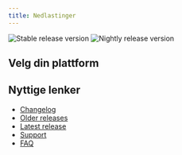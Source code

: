 ```yaml
---
title: Nedlastinger
---
```


![Stable release version](https://img.shields.io/badge/dynamic/yaml?color=c4840d&label=Stable&query=%24.version&url=https%3A%2F%2Fraw.githubusercontent.com%2FLinwoodDev%2Fbutterfly%2Fstable%2Fapp%2Fpubspec.yaml&style=for-the-badge)
![Nightly release version](https://img.shields.io/badge/dynamic/yaml?color=f7d28c&label=Nightly&query=%24.version&url=https%3A%2F%2Fraw.githubusercontent.com%2FLinwoodDev%2Fbutterfly%2Fnightly%2Fapp%2Fpubspec.yaml&style=for-the-badge)

## Velg din plattform


<CardGrid>
  <LinkCard href="/downloads/windows" title='<svg width="20" class="inline-icon" slot="title" role="img" viewBox="0 0 24 24" xmlns="http://www.w3.org/2000/svg"><title>Windows</title><path fill="#0078D4" d="M0,0H11.377V11.372H0ZM12.623,0H24V11.372H12.623ZM0,12.623H11.377V24H0Zm12.623,0H24V24H12.623"/></svg> Windows' />
  <LinkCard href="/downloads/linux" title='<svg width="20" class="inline-icon" slot="title" role="img" viewBox="0 0 24 24" xmlns="http://www.w3.org/2000/svg"><title>Linux</title><path fill="#FCC624" d="M12.504 0c-.155 0-.315.008-.48.021-4.226.333-3.105 4.807-3.17 6.298-.076 1.092-.3 1.953-1.05 3.02-.885 1.051-2.127 2.75-2.716 4.521-.278.832-.41 1.684-.287 2.489a.424.424 0 00-.11.135c-.26.268-.45.6-.663.839-.199.199-.485.267-.797.4-.313.136-.658.269-.864.68-.09.189-.136.394-.132.602 0 .199.027.4.055.536.058.399.116.728.04.97-.249.68-.28 1.145-.106 1.484.174.334.535.47.94.601.81.2 1.91.135 2.774.6.926.466 1.866.67 2.616.47.526-.116.97-.464 1.208-.946.587-.003 1.23-.269 2.26-.334.699-.058 1.574.267 2.577.2.025.134.063.198.114.333l.003.003c.391.778 1.113 1.132 1.884 1.071.771-.06 1.592-.536 2.257-1.306.631-.765 1.683-1.084 2.378-1.503.348-.199.629-.469.649-.853.023-.4-.2-.811-.714-1.376v-.097l-.003-.003c-.17-.2-.25-.535-.338-.926-.085-.401-.182-.786-.492-1.046h-.003c-.059-.054-.123-.067-.188-.135a.357.357 0 00-.19-.064c.431-1.278.264-2.55-.173-3.694-.533-1.41-1.465-2.638-2.175-3.483-.796-1.005-1.576-1.957-1.56-3.368.026-2.152.236-6.133-3.544-6.139zm.529 3.405h.013c.213 0 .396.062.584.198.19.135.33.332.438.533.105.259.158.459.166.724 0-.02.006-.04.006-.06v.105a.086.086 0 01-.004-.021l-.004-.024a1.807 1.807 0 01-.15.706.953.953 0 01-.213.335.71.71 0 00-.088-.042c-.104-.045-.198-.064-.284-.133a1.312 1.312 0 00-.22-.066c.05-.06.146-.133.183-.198.053-.128.082-.264.088-.402v-.02a1.21 1.21 0 00-.061-.4c-.045-.134-.101-.2-.183-.333-.084-.066-.167-.132-.267-.132h-.016c-.093 0-.176.03-.262.132a.8.8 0 00-.205.334 1.18 1.18 0 00-.09.4v.019c.002.089.008.179.02.267-.193-.067-.438-.135-.607-.202a1.635 1.635 0 01-.018-.2v-.02a1.772 1.772 0 01.15-.768c.082-.22.232-.406.43-.533a.985.985 0 01.594-.2zm-2.962.059h.036c.142 0 .27.048.399.135.146.129.264.288.344.465.09.199.14.4.153.667v.004c.007.134.006.2-.002.266v.08c-.03.007-.056.018-.083.024-.152.055-.274.135-.393.2.012-.09.013-.18.003-.267v-.015c-.012-.133-.04-.2-.082-.333a.613.613 0 00-.166-.267.248.248 0 00-.183-.064h-.021c-.071.006-.13.04-.186.132a.552.552 0 00-.12.27.944.944 0 00-.023.33v.015c.012.135.037.2.08.334.046.134.098.2.166.268.01.009.02.018.034.024-.07.057-.117.07-.176.136a.304.304 0 01-.131.068 2.62 2.62 0 01-.275-.402 1.772 1.772 0 01-.155-.667 1.759 1.759 0 01.08-.668 1.43 1.43 0 01.283-.535c.128-.133.26-.2.418-.2zm1.37 1.706c.332 0 .733.065 1.216.399.293.2.523.269 1.052.468h.003c.255.136.405.266.478.399v-.131a.571.571 0 01.016.47c-.123.31-.516.643-1.063.842v.002c-.268.135-.501.333-.775.465-.276.135-.588.292-1.012.267a1.139 1.139 0 01-.448-.067 3.566 3.566 0 01-.322-.198c-.195-.135-.363-.332-.612-.465v-.005h-.005c-.4-.246-.616-.512-.686-.71-.07-.268-.005-.47.193-.6.224-.135.38-.271.483-.336.104-.074.143-.102.176-.131h.002v-.003c.169-.202.436-.47.839-.601.139-.036.294-.065.466-.065zm2.8 2.142c.358 1.417 1.196 3.475 1.735 4.473.286.534.855 1.659 1.102 3.024.156-.005.33.018.513.064.646-1.671-.546-3.467-1.089-3.966-.22-.2-.232-.335-.123-.335.59.534 1.365 1.572 1.646 2.757.13.535.16 1.104.021 1.67.067.028.135.06.205.067 1.032.534 1.413.938 1.23 1.537v-.043c-.06-.003-.12 0-.18 0h-.016c.151-.467-.182-.825-1.065-1.224-.915-.4-1.646-.336-1.77.465-.008.043-.013.066-.018.135-.068.023-.139.053-.209.064-.43.268-.662.669-.793 1.187-.13.533-.17 1.156-.205 1.869v.003c-.02.334-.17.838-.319 1.35-1.5 1.072-3.58 1.538-5.348.334a2.645 2.645 0 00-.402-.533 1.45 1.45 0 00-.275-.333c.182 0 .338-.03.465-.067a.615.615 0 00.314-.334c.108-.267 0-.697-.345-1.163-.345-.467-.931-.995-1.788-1.521-.63-.4-.986-.87-1.15-1.396-.165-.534-.143-1.085-.015-1.645.245-1.07.873-2.11 1.274-2.763.107-.065.037.135-.408.974-.396.751-1.14 2.497-.122 3.854a8.123 8.123 0 01.647-2.876c.564-1.278 1.743-3.504 1.836-5.268.048.036.217.135.289.202.218.133.38.333.59.465.21.201.477.335.876.335.039.003.075.006.11.006.412 0 .73-.134.997-.268.29-.134.52-.334.74-.4h.005c.467-.135.835-.402 1.044-.7zm2.185 8.958c.037.6.343 1.245.882 1.377.588.134 1.434-.333 1.791-.765l.211-.01c.315-.007.577.01.847.268l.003.003c.208.199.305.53.391.876.085.4.154.78.409 1.066.486.527.645.906.636 1.14l.003-.007v.018l-.003-.012c-.015.262-.185.396-.498.595-.63.401-1.746.712-2.457 1.57-.618.737-1.37 1.14-2.036 1.191-.664.053-1.237-.2-1.574-.898l-.005-.003c-.21-.4-.12-1.025.056-1.69.176-.668.428-1.344.463-1.897.037-.714.076-1.335.195-1.814.12-.465.308-.797.641-.984l.045-.022zm-10.814.049h.01c.053 0 .105.005.157.014.376.055.706.333 1.023.752l.91 1.664.003.003c.243.533.754 1.064 1.189 1.637.434.598.77 1.131.729 1.57v.006c-.057.744-.48 1.148-1.125 1.294-.645.135-1.52.002-2.395-.464-.968-.536-2.118-.469-2.857-.602-.369-.066-.61-.2-.723-.4-.11-.2-.113-.602.123-1.23v-.004l.002-.003c.117-.334.03-.752-.027-1.118-.055-.401-.083-.71.043-.94.16-.334.396-.4.69-.533.294-.135.64-.202.915-.47h.002v-.002c.256-.268.445-.601.668-.838.19-.201.38-.336.663-.336zm7.159-9.074c-.435.201-.945.535-1.488.535-.542 0-.97-.267-1.28-.466-.154-.134-.28-.268-.373-.335-.164-.134-.144-.333-.074-.333.109.016.129.134.199.2.096.066.215.2.36.333.292.2.68.467 1.167.467.485 0 1.053-.267 1.398-.466.195-.135.445-.334.648-.467.156-.136.149-.267.279-.267.128.016.034.134-.147.332a8.097 8.097 0 01-.69.468zm-1.082-1.583V5.64c-.006-.02.013-.042.029-.05.074-.043.18-.027.26.004.063 0 .16.067.15.135-.006.049-.085.066-.135.066-.055 0-.092-.043-.141-.068-.052-.018-.146-.008-.163-.065zm-.551 0c-.02.058-.113.049-.166.066-.047.025-.086.068-.14.068-.05 0-.13-.02-.136-.068-.01-.066.088-.133.15-.133.08-.031.184-.047.259-.005.019.009.036.03.03.05v.02h.003z"/></svg> Linux' />
  <LinkCard href="/downloads/macos" title='<svg width="20" class="inline-icon" role="img" viewBox="0 0 24 24" xmlns="http://www.w3.org/2000/svg"><title>macOS</title><path fill="currentColor" d="M0 14.727h.941v-2.453c0-.484.318-.835.771-.835.439 0 .71.276.71.722v2.566h.915V12.25c0-.48.31-.812.764-.812.46 0 .718.28.718.77v2.518h.94v-2.748c0-.801-.517-1.334-1.307-1.334-.578 0-1.054.31-1.247.805h-.023c-.147-.514-.552-.805-1.118-.805-.545 0-.968.306-1.142.771H.903v-.695H0v4.006zm7.82-.646c-.408 0-.68-.208-.68-.537 0-.318.26-.522.714-.552l.926-.057v.307c0 .483-.427.839-.96.839zm-.284.71c.514 0 1.017-.268 1.248-.703h.018v.639h.908v-2.76c0-.804-.647-1.33-1.64-1.33-1.021 0-1.66.537-1.701 1.285h.873c.06-.332.344-.548.79-.548.464 0 .748.242.748.662v.287l-1.058.06c-.976.061-1.524.488-1.524 1.199 0 .721.564 1.209 1.338 1.209zm6.305-2.642c-.065-.843-.719-1.512-1.777-1.512-1.164 0-1.92.805-1.92 2.087 0 1.3.756 2.082 1.928 2.082 1.005 0 1.697-.59 1.772-1.485h-.888c-.087.453-.397.725-.873.725-.597 0-.982-.483-.982-1.322 0-.824.381-1.323.975-1.323.502 0 .8.321.876.748h.889zm2.906-2.967c-1.591 0-2.589 1.085-2.589 2.82 0 1.735.998 2.816 2.59 2.816 1.586 0 2.584-1.081 2.584-2.816 0-1.735-.997-2.82-2.585-2.82zm0 .832c.971 0 1.591.77 1.591 1.988 0 1.213-.62 1.984-1.59 1.984-.976 0-1.592-.77-1.592-1.984 0-1.217.616-1.988 1.591-1.988zm2.982 3.178c.042 1.006.866 1.626 2.12 1.626 1.32 0 2.151-.65 2.151-1.686 0-.813-.469-1.27-1.576-1.523l-.627-.144c-.67-.158-.945-.37-.945-.733 0-.453.415-.756 1.032-.756.623 0 1.05.306 1.096.817h.93c-.023-.96-.817-1.61-2.019-1.61-1.187 0-2.03.653-2.03 1.62 0 .78.477 1.263 1.482 1.494l.707.166c.688.163.967.39.967.782 0 .454-.457.779-1.115.779-.665 0-1.167-.329-1.228-.832h-.945z"/></svg> MacOS' />
  <LinkCard href="/downloads/android" title='<svg width="20" class="inline-icon" slot="title" role="img" viewBox="0 0 24 24" xmlns="http://www.w3.org/2000/svg"><title>Android</title><path fill="#34A853" d="M18.4395 5.5586c-.675 1.1664-1.352 2.3318-2.0274 3.498-.0366-.0155-.0742-.0286-.1113-.043-1.8249-.6957-3.484-.8-4.42-.787-1.8551.0185-3.3544.4643-4.2597.8203-.084-.1494-1.7526-3.021-2.0215-3.4864a1.1451 1.1451 0 0 0-.1406-.1914c-.3312-.364-.9054-.4859-1.379-.203-.475.282-.7136.9361-.3886 1.5019 1.9466 3.3696-.0966-.2158 1.9473 3.3593.0172.031-.4946.2642-1.3926 1.0177C2.8987 12.176.452 14.772 0 18.9902h24c-.119-1.1108-.3686-2.099-.7461-3.0683-.7438-1.9118-1.8435-3.2928-2.7402-4.1836a12.1048 12.1048 0 0 0-2.1309-1.6875c.6594-1.122 1.312-2.2559 1.9649-3.3848.2077-.3615.1886-.7956-.0079-1.1191a1.1001 1.1001 0 0 0-.8515-.5332c-.5225-.0536-.9392.3128-1.0488.5449zm-.0391 8.461c.3944.5926.324 1.3306-.1563 1.6503-.4799.3197-1.188.0985-1.582-.4941-.3944-.5927-.324-1.3307.1563-1.6504.4727-.315 1.1812-.1086 1.582.4941zM7.207 13.5273c.4803.3197.5506 1.0577.1563 1.6504-.394.5926-1.1038.8138-1.584.4941-.48-.3197-.5503-1.0577-.1563-1.6504.4008-.6021 1.1087-.8106 1.584-.4941z"/></svg> Android' />
  <LinkCard href="/downloads/ios" title='<svg width="20" class="inline-icon" slot="title" role="img" viewBox="0 0 24 24" xmlns="http://www.w3.org/2000/svg"><title>iOS</title><path fill="currentColor" d="M1.1 6.05C.486 6.05 0 6.53 0 7.13A1.08 1.08 0 0 0 1.1 8.21C1.72 8.21 2.21 7.73 2.21 7.13C2.21 6.53 1.72 6.05 1.1 6.05M8.71 6.07C5.35 6.07 3.25 8.36 3.25 12C3.25 15.67 5.35 17.95 8.71 17.95C12.05 17.95 14.16 15.67 14.16 12C14.16 8.36 12.05 6.07 8.71 6.07M19.55 6.07C17.05 6.07 15.27 7.45 15.27 9.5C15.27 11.13 16.28 12.15 18.4 12.64L19.89 13C21.34 13.33 21.93 13.81 21.93 14.64C21.93 15.6 20.96 16.28 19.58 16.28C18.17 16.28 17.11 15.59 17 14.53H15C15.08 16.65 16.82 17.95 19.46 17.95C22.25 17.95 24 16.58 24 14.4C24 12.69 23 11.72 20.68 11.19L19.35 10.89C17.94 10.55 17.36 10.1 17.36 9.34C17.36 8.38 18.24 7.74 19.54 7.74C20.85 7.74 21.75 8.39 21.85 9.46H23.81C23.76 7.44 22.09 6.07 19.55 6.07M8.71 7.82C10.75 7.82 12.06 9.45 12.06 12C12.06 14.57 10.75 16.2 8.71 16.2C6.65 16.2 5.35 14.57 5.35 12C5.35 9.45 6.65 7.82 8.71 7.82M.111 9.31V17.76H2.1V9.31H.11Z"/></svg> iOS' />
  <LinkCard href="/downloads/web" title='<svg width="20" class="inline-icon" slot="title" role="img" viewBox="0 0 24 24" xmlns="http://www.w3.org/2000/svg"><title>PWA</title><path fill="#5A0FC8" d="M20.5967 7.482L24 16.518h-2.5098l-.5816-1.6184h-3.2452l.6933-1.7532h2.0019l-.95-2.6597 1.1881-3.0047zm-8.111 0l1.7722 5.8393L16.75 7.482h2.4154l-3.6433 9.036h-2.3833l-1.6395-5.2366-1.7196 5.2366h-2.377l-1.233-2.1161 1.2144-3.7415 1.342 2.6609 1.9029-5.8393h1.8566zm-8.7453 0c1.0635 0 1.8713.3055 2.4234.9166a2.647 2.647 0 01.2806.3684l-1.0753 3.3128-.3847 1.1854c-.352.1006-.7533.1509-1.204.1509H2.2928v3.102H0V7.482zm-.5816 1.7532h-.866v2.4276h.8597c.5577 0 .9406-.1194 1.1485-.3582.1896-.215.2845-.5058.2845-.8724 0-.364-.1079-.6544-.3235-.8714-.2157-.217-.5834-.3256-1.1032-.3256z"/></svg> Web' />
  <LinkCard href="/downloads/build-your-own" title='<svg width="20" class="inline-icon" slot="title" role="img" viewBox="0 0 24 24" xmlns="http://www.w3.org/2000/svg"><title>Windows Terminal</title><path fill="currentColor" d="M8.165 6V3h7.665v3H8.165zm-.5-3H1c-.55 0-1 .45-1 1v2h7.665V3zM23 3h-6.67v3H24V4c0-.55-.45-1-1-1zM0 6.5h24V20c0 .55-.45 1-1 1H1c-.55 0-1-.45-1-1V6.5zM11.5 18c0 .3.2.5.5.5h8c.3 0 .5-.2.5-.5v-1.5c0-.3-.2-.5-.5-.5h-8c-.3 0-.5.2-.5.5V18zm-5.2-4.55l-3.1 3.1c-.25.25-.25.6 0 .8l.9.9c.25.25.6.25.8 0l4.4-4.4a.52.52 0 0 0 0-.8l-4.4-4.4c-.2-.2-.6-.2-.8 0l-.9.9c-.25.2-.25.55 0 .8l3.1 3.1z"/></svg> Building your own' />
  <LinkCard href="/downloads/selfhosting" title='<svg width="20" class="inline-icon" slot="title" role="img" viewBox="0 0 256 256" xmlns="http://www.w3.org/2000/svg"><title>Server</title><path fill="currentColor" d="M80,128a80,80,0,1,1,80,80H72A56,56,0,0,1,72,96a57.5,57.5,0,0,1,13.9,1.7"/></svg> Selfhosting' />
</CardGrid>

## Nyttige lenker

- [Changelog](/community/changelog)
- [Older releases](https://github.com/LinwoodDev/butterfly/releases)
- [Latest release](https://github.com/LinwoodDev/butterfly/releases/latest)
- [Support](https://discord.linwood.dev)
- [FAQ](/community/faq)
